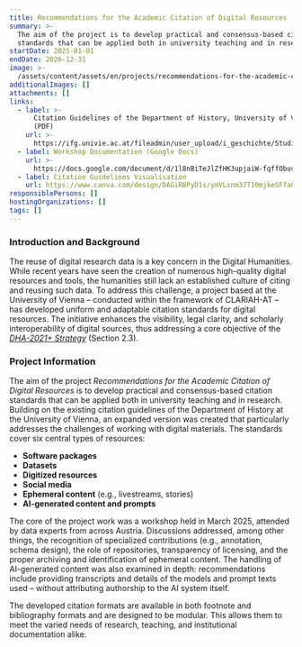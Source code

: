 ```yaml
---
title: Recommendations for the Academic Citation of Digital Resources
summary: >-
  The aim of the project is to develop practical and consensus-based citation
  standards that can be applied both in university teaching and in research.
startDate: 2025-01-01
endDate: 2026-12-31
image: >-
  /assets/content/assets/en/projects/recommendations-for-the-academic-citation-of-digital-resources/image.png
additionalImages: []
attachments: []
links:
  - label: >-
      Citation Guidelines of the Department of History, University of Vienna
      (PDF)
    url: >-
      https://ifg.univie.ac.at/fileadmin/user_upload/i_geschichte/Studium/Zitierregeln_IfG.pdf
  - label: Workshop Documentation (Google Docs)
    url: >-
      https://docs.google.com/document/d/1l8nBiTeJlZfHK3upjaiW-fqffObuveX3CBQCQrEz-ao/edit
  - label: Citation Guidelines Visualisation
    url: https://www.canva.com/design/DAGiRBPyD1s/ymVLsnm37T10mjkeSFfaCA/edit
responsiblePersons: []
hostingOrganizations: []
tags: []
---
```

### Introduction and Background

The reuse of digital research data is a key concern in the Digital Humanities. While recent years have seen the creation of numerous high-quality digital resources and tools, the humanities still lack an established culture of citing and reusing such data. To address this challenge, a project based at the University of Vienna – conducted within the framework of CLARIAH-AT – has developed uniform and adaptable citation standards for digital resources. The initiative enhances the visibility, legal clarity, and scholarly interoperability of digital sources, thus addressing a core objective of the [*DHA-2021+ Strategy*](https://gams.uni-graz.at/o:clariah.dha-strategie-2021) (Section 2.3).

### Project Information

The aim of the project *Recommendations for the Academic Citation of Digital Resources* is to develop practical and consensus-based citation standards that can be applied both in university teaching and in research. Building on the existing citation guidelines of the Department of History at the University of Vienna, an expanded version was created that particularly addresses the challenges of working with digital materials. The standards cover six central types of resources:

* **Software packages**
* **Datasets**
* **Digitized resources**
* **Social media**
* **Ephemeral content** (e.g., livestreams, stories)
* **AI-generated content and prompts**

The core of the project work was a workshop held in March 2025, attended by data experts from across Austria. Discussions addressed, among other things, the recognition of specialized contributions (e.g., annotation, schema design), the role of repositories, transparency of licensing, and the proper archiving and identification of ephemeral content. The handling of AI-generated content was also examined in depth: recommendations include providing transcripts and details of the models and prompt texts used – without attributing authorship to the AI system itself.

The developed citation formats are available in both footnote and bibliography formats and are designed to be modular. This allows them to meet the varied needs of research, teaching, and institutional documentation alike.
